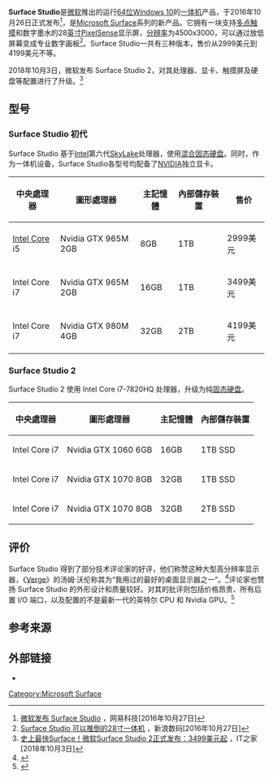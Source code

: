 {{noteTA
|G1=IT
|1=zh-cn:数字; zh-tw:數位;
}}
{{Infobox information appliance
| name         = Surface Studio
| title        =
| aka          =
| logo         = Microsoft Surface logo.png
| image        = File:SurfaceStudio.jpg
| alt          = 
| caption      = Surface Studio 展示机
| developer    = [[微软|微软]]
| manufacturer = 
| family       = [[Microsoft_Surface|Microsoft Surface]]
| type         = [[一体机|一体机]]
| generation   = 2
| releasedate  = 2016年10月26日
| lifespan     =
| price        = 2999美元、3499美元、4199美元（截至2016年11月9日）
| discontinued =
| unitssold    =
| unitsshipped =
| media        =
| os           = [[Windows_10|Windows 10]] [[64位|64位]]
| power        = 
| soc          =
| cpu          = 第6代[[Intel|Intel]]处理器Core i5或Core i7
| memory       = 8、16、32 [[Gigabyte|GB]]
| storage      = 1、2 [[Gigabyte|TB]]
| display      = {{convert|28|in|cm}} 4500x3000 [[分辨率|分辨率]]（192ppi）
| graphics     = [[Intel|Intel]] [[HD_Graphics|HD Graphics]] 520、[[Nvidia|Nvidia]] GeForce GTX 965M或[[Nvidia|Nvidia]] GeForce GTX 980M 
| sound        = 
| input        =
| controllers  =
| camera       = 支持[[Windows_Hello|Windows Hello]]生物识别的高清摄像头
| touchpad     = 
| connectivity = '''无线网络：'''<br />[[IEEE_802.11|802.11]] [[IEEE_802.11a-1999|a]]/[[IEEE_802.11b-1999|b]]/[[IEEE_802.11g-2003|g]]/[[IEEE_802.11n-2009|n]] [[Wi-Fi|Wi-Fi]]<br />[[蓝牙#规格和功能|蓝牙4.0]] 低功耗<br />'''接口：'''<br />全尺寸[[USB_3.0|USB 3.0]]<br />全尺寸[[SD卡|SD卡]]读卡口<br />[[TRS端子|3.5毫米耳机接口]]
| platform     =
| service      = <!-- online service/s offered --> [[Windows_Store|Windows Store]]、[[OneDrive|OneDrive]]、[[Xbox_Music|Xbox Music]]、{{tsl|en|List of Xbox games on Windows||Xbox Games}}、[[Xbox_Video|Xbox Video]]
| dimensions   = 
| weight       = 
| topgame      =
| compatibility=
| predecessor  = 
| successor    =
| related      = [[Microsoft_Surface|Microsoft Surface]]
| website      = {{url|http://www.microsoft.com/surface}}
}}
{{Surface}}
'''Surface Studio'''是[[微软|微软]]推出的运行[[64位|64位]][[Windows_10|Windows 10]]的[[一体机|一体机]]产品，于2016年10月26日正式发布<ref>[http://tech.163.com/16/1027/09/C4CG4R8100097U7T.html 微软发布 Surface Studio] {{Wayback|url=http://tech.163.com/16/1027/09/C4CG4R8100097U7T.html |date=20161121171627 }}，网易科技[2016年10月27日]</ref>，是[[Microsoft_Surface|Microsoft Surface]]系列的新产品。它拥有一块支持[[多点触摸|多点触摸]]和数字墨水的28[[英寸|英寸]]PixelSense显示屏，[[分辨率|分辨率]]为4500x3000，可以通过放低屏幕变成专业数字画板<ref>[http://tech.sina.com.cn/n/t/2016-10-27/doc-ifxxfuff6928214.shtml Surface Studio 可以推倒的28寸一体机] {{Wayback|url=http://tech.sina.com.cn/n/t/2016-10-27/doc-ifxxfuff6928214.shtml |date=20161030082018 }}，新浪数码[2016年10月27日]</ref>。Surface Studio一共有三种版本，售价从2999美元到4199美元不等。

2018年10月3日，微软发布 Surface Studio 2，对其处理器、显卡、触摸屏及硬盘等配置进行了升级。<ref>[https://www.ithome.com/0/386/685.htm 史上最快Surface！微软Surface Studio 2正式发布：3499美元起] {{Wayback|url=https://www.ithome.com/0/386/685.htm |date=20190710090558 }}，IT之家[2018年10月3日]</ref>

== 型号 ==
=== Surface Studio 初代 ===
Surface Studio 基于[[Intel|Intel]]第六代[[SkyLake|SkyLake]]处理器，使用[[混合固态硬盘|混合固态硬盘]]。同时，作为一体机设备，Surface Studio各型号均配备了[[NVIDIA|NVIDIA]]独立显卡。
{| class="wikitable" align="center" style="text-align:center;"
|-
! 中央處理器 !! 圖形處理器 !! 主記憶體 !! 內部儲存裝置 !! 售价
|-
| [[Intel_Core|Intel Core]] i5 || Nvidia GTX 965M 2GB || 8GB || 1TB || 2999美元
|-
| Intel Core i7 || Nvidia GTX 965M 2GB || 16GB || 1TB || 3499美元
|-
| Intel Core i7 || Nvidia GTX 980M 4GB || 32GB || 2TB || 4199美元
|}
=== Surface Studio 2 ===
Surface Studio 2 使用 Intel Core i7-7820HQ 处理器，升级为纯[[固态硬盘|固态硬盘]]。
{| class="wikitable" align="center" style="text-align:center;"
|-
! 中央處理器 !! 圖形處理器 !! 主記憶體 !! 內部儲存裝置
|-
| Intel Core i7 || Nvidia GTX 1060 6GB || 16GB || 1TB SSD
|-
| Intel Core i7 || Nvidia GTX 1070 8GB || 32GB || 1TB SSD
|-
| Intel Core i7 || Nvidia GTX 1070 8GB || 32GB || 2TB SSD
|}

==评价==
Surface Studio 得到了部分技术评论家的好评，他们称赞这种大型高分辨率显示器，《[[Verge|Verge]]》的汤姆·沃伦称其为“我用过的最好的桌面显示器之一”。<ref>{{Cite web |url=https://www.theverge.com/2016/11/17/13663112/microsoft-surface-studio-review |title=Microsoft Surface Studio review: a beautiful invader of Apple's base |last=Warren |first=Tom |website=The Verge |date=Nov 17, 2016 |access-date=April 21, 2017 |archive-date=2020-05-23 |archive-url=https://web.archive.org/web/20200523150008/https://www.theverge.com/2016/11/17/13663112/microsoft-surface-studio-review |dead-url=no }}</ref>评论家也赞扬 Surface Studio 的外形设计和质量较好。对其的批评则包括价格昂贵、所有后置 I/O 端口，以及配置的不是最新一代的英特尔 CPU 和 Nvidia GPU。<ref>{{Cite web |url=http://www.techradar.com/reviews/surface-studio |title=Microsoft Surface Studio review |last=Lee |first=Kevin |website=TechRadar |access-date=April 21, 2017 |archive-date=2020-03-11 |archive-url=https://web.archive.org/web/20200311041435/https://www.techradar.com/reviews/surface-studio |dead-url=no }}</ref>

== 参考来源 ==
{{Reflist}}

== 外部链接 ==
* {{Official website|https://www.microsoft.com/en-us/surface/devices/surface-studio}}

{{Microsoft|state=collapsed}}

[[Category:Microsoft_Surface|Category:Microsoft Surface]]